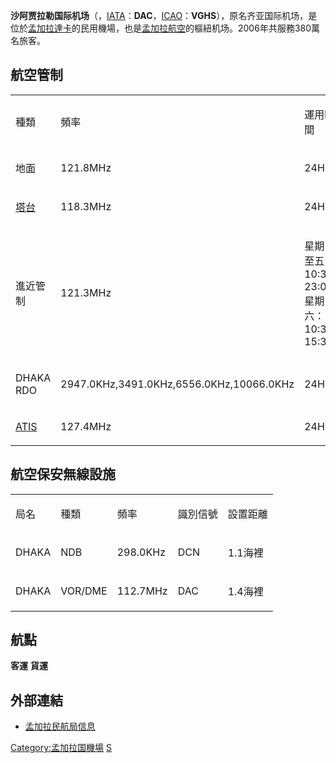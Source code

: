 {{NoteTA
|G1=單位
}}
{{Infobox Airport 
|airport_name = 沙阿贾拉勒国际机场<br />হজরত শাহজালাল আন্তর্জাতিক বিমানবন্দর<br />Hôjrot Shahjalal Antorjatik Bimanbôndor
|photo = Shahjalal International Airport (03).jpg
|type = 民航
|run by = Civil Aviation Authority of Bangladesh
|opened = 1945年  
|city = {{BGD}}[[達卡|達卡]] 
|distance_to_city = 8公里
|elevation = 30-{zh-hans:英尺;zh-hant:呎}-（9米） 
|coordinates  = {{coord|23|50|36|N|090|23|52|E|type:airport|display=title,inline}}
|pushpin_map = Bangladesh
|pushpin_mapsize = 200
|pushpin_label = '''DAC'''
|pushpin_label_position = bottom
|pushpin_map_caption = 機場在孟加拉國的位置
|pushpin_relief = yes
|IATA = DAC 
|ICAO = VGHS 
|runway1_heading = 14/32 
|runway1_feet = 10,500 
|runway1_meter = 3,200 
|runway1_surface  = [[混凝土|混凝土]]/[[瀝青|瀝青]] 
|website = {{URL|http://hsia.gov.bd/}}
 }}
'''沙阿贾拉勒国际机场'''（{{lang-bn|হজরত শাহজালাল আন্তর্জাতিক বিমানবন্দর|Hôjrot Shahjalal Antorjatik Bimanbôndor}}，[[IATA|IATA]]：''' DAC'''，[[ICAO|ICAO]]：'''VGHS'''），原名齐亚国际机场，是位於[[孟加拉|孟加拉]][[達卡|達卡]]的民用機場，也是[[孟加拉航空|孟加拉航空]]的樞紐机场。2006年共服務380萬名旅客。

== 航空管制 ==
{|border="1"
|種類
|頻率
|運用時間
|-
|地面
|121.8MHz
|24H
|-
|[[塔台|塔台]]
|118.3MHz
|24H
|-
|進近管制
|121.3MHz
|星期日至五：10:30-23:00<br />星期六：10:30-15:30
|-
|DHAKA RDO
|2947.0KHz,3491.0KHz,6556.0KHz,10066.0KHz
|24H
|-
|[[ATIS|ATIS]]
|127.4MHz
|24H
|}

== 航空保安無線設施 ==
{|BORDER="1"
|局名
|種類
|頻率
|識別信號
|設置距離
|-
|DHAKA
|NDB
|298.0KHz
|DCN
|1.1海裡
|-
|DHAKA
|VOR/DME
|112.7MHz
|DAC
|1.4海裡
|}

== 航點 ==
'''客運'''
{{Airport-dest-list
|{{flagicon|BGD}} [[孟加拉航空|孟加拉航空]]|'''國內線：'''[[巴里萨尔機場|巴里萨尔]]、[[沙赫阿馬納國際機場|吉大港]]、[[科克斯巴扎爾機場|科克斯巴扎爾]]、[[杰索尔機場|杰索尔]]、{{link-en|沙馬赫杜機場|Shah Makhdum Airport|拉傑沙希}}、[[欧西玛尼国际机场|錫爾赫特]]<BR>'''南亞：'''[[加德滿都|加德滿都]]、[[内塔吉·苏巴斯·钱德拉·鲍斯国际机场|加爾各答]]、[[英迪拉·甘地国际机场|新德里]]<BR>'''東亞：'''[[素万那普机场|曼谷-素万那普]]、[[香港国际机场|香港]]（2020年10月12日復辦）、[[吉隆坡国际机场|吉隆坡]]、[[新加坡樟宜机场|新加坡]]、[[仰光国际机场|仰光]]<BR>'''中東：'''[[阿布扎比国际机场|阿布扎比]]、[[法赫德国王国际机场|達曼]]、[[哈马德国际机场|多哈]]、[[迪拜国际机场|迪拜]]、[[阿卜杜勒-阿齐兹国王国际机场|吉達]]、[[科威特国际机场|科威特]]、[[哈立德国王国际机场|利雅德]]、[[穆罕默德·本·阿卜杜勒-阿齐兹亲王国际机场|麥地那]]<BR>'''歐洲：'''[[法蘭克福國際機場|法蘭克福]]、[[伦敦希思罗机场|倫敦-希思罗]]
|{{flagicon|BGD}} [[Novoair|Novoair]]| [[沙赫阿馬納國際機場|吉大港]]、[[科克斯巴扎尔機場|科克斯巴扎尔]]、[[杰索尔機場|杰索尔]]、[[欧西玛尼国际机场|锡尔赫特]]、[[仰光国际机场|仰光]]
|{{flagicon|BGD}} [[麗晶航空|麗晶航空]]| '''國內線：'''[[沙赫阿馬納國際機場|吉大港]]、[[科克斯巴扎尔機場|科克斯巴扎]]、[[马斯喀特国际机场|马斯喀特]] 、[[新加坡樟宜机场|新加坡]]
|{{flagicon|BGD}} [[孟加拉優速航空|孟加拉優速航空]] | '''國內線：'''[[沙赫阿馬納國際機場|吉大港]]、[[科克斯巴扎尔機場|科克斯巴扎尔]]、[[杰索尔機場|杰索尔]]、[[赛义德布尔机场|赛义德布尔]]、[[欧西玛尼国际机场|锡尔赫特]]
'''國际線：'''[[广州白云国际机场|广州]]
|{{flagicon|IND}} [[印度航空|印度航空]]|[[内塔吉·苏巴斯·钱德拉·鲍斯国际机场|加爾各答]]
|{{flagicon|IND}} [[印度航空快運|印度航空快運]]|[[英迪拉·甘地国际机场|新德里]]
|{{flagicon|IND}} [[香料航空|香料航空]]|[[内塔吉·苏巴斯·钱德拉·鲍斯国际机场|加爾各答]]
|{{flagicon|UAE}} [[阿联酋航空|阿联酋航空]]|[[迪拜国际机场|迪拜]]
|{{flagicon|UAE}} [[迪拜航空|迪拜航空]]|[[迪拜国际机场|迪拜]]
|{{flagicon|UAE}} [[阿拉伯航空|阿拉伯航空]]|拉斯海瑪、[[沙迦國際機場|沙迦]]
|{{flagicon|UAE}} {{link-en|罗塔纳喷射航空|Rotana Jet}}| [[阿布扎比国际机场|阿布扎比]]
|{{flagicon|MYS}} [[馬來西亞航空|馬來西亞航空]]|[[吉隆坡国际机场|吉隆坡]]
|{{flagicon|MYS}} [[亚洲航空|亚洲航空]]|[[吉隆坡国际机场|吉隆坡]]
|{{flagicon|MYS}} [[马印航空|马印航空]]|[[吉隆坡国际机场|吉隆坡]]
|{{flagicon|PRC}} [[中國東方航空|中國東方航空]]|[[浦東国际机场|上海-浦東]]、[[昆明长水国际机场|昆明]]
|{{flagicon|PRC}} [[中國南方航空|中國南方航空]]|[[广州白云国际机场|广州]]
|{{flagicon|BTN}} [[不丹皇家航空|不丹皇家航空]]|[[帕罗机场|辛布]]
|{{flagicon|BHR}} [[海灣航空|海灣航空]]|[[巴林国际机场|巴林]]
|{{flagicon|KWT}} [[科威特航空|科威特航空]]|[[科威特国际机场|科威特]]
|{{flagicon|MDV|}} [[马尔代夫国家航空|马尔代夫国家航空]]|[[金奈国际机场|钦奈]]、[[易卜拉欣·纳西尔国际机场|马累]]
|{{flagicon|OMN}} [[阿曼航空|阿曼航空]]|[[马斯喀特国际机场|马斯喀特]]
|{{flagicon|PAK}} [[巴基斯坦國際航空|巴基斯坦國際航空]]|[[真纳国际机场|卡拉奇]]
|{{flagicon|QAT}} [[卡塔尔航空|卡塔尔航空]]|[[哈马德国际机场|多哈]]
|{{flagicon|SAU}} [[沙烏地阿拉伯航空|沙烏地阿拉伯航空]]|[[法赫德国王国际机场|达曼]] 、[[阿卜杜勒-阿齐兹国王国际机场|吉達]]、[[穆罕默德·本·阿卜杜勒-阿齐兹亲王国际机场|麥地那]]、[[哈立德国王国际机场|利雅德]]
|{{flagicon|SIN}} [[新加坡航空|新加坡航空]]|[[新加坡樟宜机场|新加坡]]
|{{flagicon|LKA}} [[锡兰航空|锡兰航空]]|[[班达拉奈克国际机场|科伦坡]]
|{{flagicon|THA}} [[泰国国际航空|泰国国际航空]]|[[素万那普机场|曼谷-素万那普]]
|{{flagicon|SIN}} [[酷航|酷航]]|[[新加坡樟宜机场|新加坡]]
|{{flagicon|TUR}} [[土耳其航空|土耳其航空]]|[[阿塔蒂尔克国际机场|伊斯坦布尔－阿塔图尔克]]
}}
'''貨運'''
{{Airport-dest-list
|{{flagicon|UAE}} [[阿联酋貨運航空|阿联酋貨運航空]]|[[阿勒馬克圖姆國際機場|杜拜-阿勒馬克圖姆]]
|{{flagicon|UAE}} [[阿提哈德航空|阿提哈德水晶貨運]]|'''國內貨運：'''[[沙赫阿馬納國際機場|吉大港]]<BR>'''國際貨運：'''[[阿布達比國際機場|阿布達比]]、[[沙迦國際機場|沙迦]]、[[成田國際機場|東京-成田]]
|{{flagicon|HKG}} [[香港航空|香港航空貨運]]|[[香港国际机场|香港]]
|{{flagicon|HKG}} [[國泰貨運|國泰貨運]]|[[香港国际机场|香港]]、[[內排國際機場|河內]]
|{{flagicon|ROC}} [[中華航空|中華航空貨運]]|[[台灣桃園國際機場|臺北-桃園]]
|{{flagicon|PRC}} [[中國貨運航空|中國貨運航空]]|[[成都雙流國際機場|成都]]、[[重慶江北國際機場|重慶]]、[[南寧吳圩國際機場|南寧]]
|{{flagicon|KOR}} [[大韓航空|大韓航空貨運]]|[[仁川國際機場|首爾-仁川]]、[[內排國際機場|河內]]
|{{flagicon|DEU}} [[漢莎航空|漢莎航空貨運]]|[[法蘭克福機場|法蘭克福]]、[[英迪拉·甘地國際機場|德里]]、[[賈特拉帕蒂·希瓦吉國際機場|孟買]]
|{{flagicon|MYS}} [[馬來西亞航空貨運|馬來西亞航空貨運]]|[[吉隆坡国际机场|吉隆坡]]
|{{flagicon|QAT}} [[卡達航空|卡達航空貨運]]|[[杜哈國際機場|杜哈]]、[[內塔吉·蘇巴斯·錢德拉·鮑斯國際機場|加爾各答]]、[[巴林國際機場|巴林]]、[[科威特國際機場|科威特]]
|{{flagicon|SAU}} [[沙烏地阿拉伯航空|沙烏地阿拉伯航空貨運]]|[[法赫德国王国际机场|达曼]] 、[[阿卜杜勒-阿齐兹国王国际机场|吉達]]、[[哈立德国王国际机场|利雅德]]
|{{flagicon|SIN}} [[新加坡貨運航空|新加坡貨運航空]]|[[樟宜國際機場|新加坡]]
|{{flagicon|TUR}} [[土耳其航空|土耳其航空貨運]]|[[阿塔蒂尔克国际机场|伊斯坦布尔－阿塔图尔克]]、[[新山一國際機場|胡志明市]]、[[真納國際機場|喀拉蚩]]、[[阿拉木圖國際機場|阿拉木圖]]、[[瑪納斯國際機場|比什凱克]]
}}

== 外部連結 ==
* [http://www.caab.gov.bd/adinfo/airports.html 孟加拉民航局信息] {{Wayback|url=http://www.caab.gov.bd/adinfo/airports.html |date=20070929183404 }}

{{孟加拉國機場}}
[[Category:孟加拉国機場|Category:孟加拉国機場]]
[[Category:冠以人名的亞洲機場|S]]